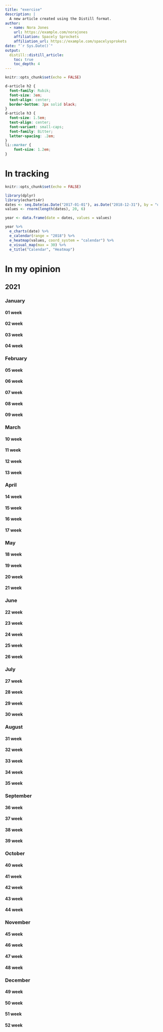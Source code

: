 ```yaml
---
title: "exercise"
description: |
  A new article created using the Distill format.
author:
  - name: Nora Jones 
    url: https://example.com/norajones
    affiliation: Spacely Sprockets
    affiliation_url: https://example.com/spacelysprokets
date: "`r Sys.Date()`"
output: 
  distill::distill_article:
    toc: true
    toc_depth: 4
---
```


```r
knitr::opts_chunk$set(echo = FALSE)
```

```css
d-article h2 {
  font-family: Rubik;
  font-size: 3em;
  text-align: center;
  border-bottom: 3px solid black;
}
d-article h3 {
  font-size: 1.5em;
  text-align: center;
  font-variant: small-caps;
  font-family: Bitter;
  letter-spacing: .2em;
}
li::marker {
    font-size: 1.2em;
}
```

# In tracking

```r
knitr::opts_chunk$set(echo = FALSE)

```

```r
library(dplyr)
library(echarts4r)
dates <- seq.Date(as.Date("2017-01-01"), as.Date("2018-12-31"), by = "day")
values <- rnorm(length(dates), 20, 6)

year <- data.frame(date = dates, values = values)

year %>% 
  e_charts(date) %>% 
  e_calendar(range = "2018") %>% 
  e_heatmap(values, coord_system = "calendar") %>% 
  e_visual_map(max = 30) %>% 
  e_title("Calendar", "Heatmap")
```

# In my opinion

## 2021

### January

#### 01 week

#### 02 week

#### 03 week

#### 04 week

### February

#### 05 week

#### 06 week

#### 07 week

#### 08 week

#### 09 week

### March

#### 10 week

#### 11 week

#### 12 week

#### 13 week

### April

#### 14 week

#### 15 week

#### 16 week

#### 17 week

### May

#### 18 week

#### 19 week

#### 20 week

#### 21 week

### June

#### 22 week

#### 23 week

#### 24 week

#### 25 week

#### 26 week

### July

#### 27 week

#### 28 week

#### 29 week

#### 30 week

### August

#### 31 week

#### 32 week

#### 33 week

#### 34 week

#### 35 week

### September

#### 36 week

#### 37 week

#### 38 week

#### 39 week

### October

#### 40 week

#### 41 week

#### 42 week

#### 43 week

#### 44 week

### November

#### 45 week

#### 46 week

#### 47 week

#### 48 week

### December

#### 49 week

#### 50 week

#### 51 week

#### 52 week
